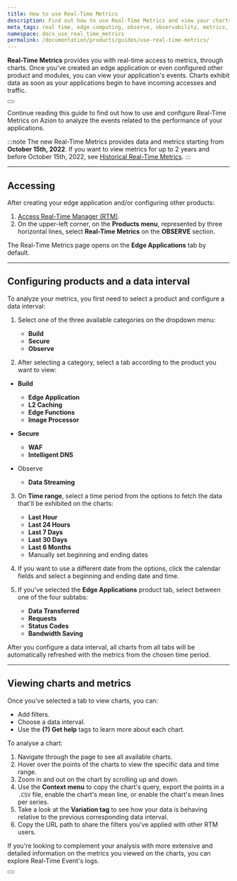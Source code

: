 ```yaml
---
title: How to use Real-Time Metrics
description: Find out how to use Real-Time Metrics and view your charts on Azion.
meta_tags: real time, edge computing, observe, observability, metrics, data, events, security
namespace: docs_use_real_time_metrics
permalink: /documentation/products/guides/use-real-time-metrics/
---
```



**Real-Time Metrics** provides you with real-time access to metrics, through charts. Once you've created an edge application or even configured other product and modules, you can view your application's events. Charts exhibit data as soon as your applications begin to have incoming accesses and traffic.

<Button href="/en/documentation/products/real-time-metrics/" text="go to Real-Time Metrics reference" variant="secondary"></Button>

Continue reading this guide to find out how to use and configure Real-Time Metrics on Azion to analyze the events related to the performance of your applications.

:::note
The new Real-Time Metrics provides data and metrics starting from **October 15th, 2022**. If you want to view metrics for up to 2 years and before October 15th, 2022, see [Historical Real-Time Metrics](/en/documentation/products/historical-real-time-metrics/).
:::

---

## Accessing

After creating your edge application and/or configuring other products:

1. [Access Real-Time Manager (RTM)](https://manager.azion.com/).
2. On the upper-left corner, on the **Products menu**, represented by three horizontal lines, select **Real-Time Metrics** on the **OBSERVE** section.

The Real-Time Metrics page opens on the **Edge Applications** tab by default.

---

## Configuring products and a data interval

To analyze your metrics, you first need to select a product and configure a data interval:

1. Select one of the three available categories on the dropdown menu:
    - **Build**
    - **Secure**
    - **Observe**

2. After selecting a category, select a tab according to the product you want to view:

-  **Build**
    - **Edge Application**
    - **L2 Caching**
    - **Edge Functions**
    - **Image Processor**

- **Secure**
    - **WAF**
    - **Intelligent DNS**

- Observe
    - **Data Streaming**

3. On **Time range**, select a time period from the options to fetch the data that'll be exhibited on the charts:
    - **Last Hour**
    - **Last 24 Hours**
    - **Last 7 Days**
    - **Last 30 Days**
    - **Last 6 Months**
    - Manually set beginning and ending dates

4. If you want to use a different date from the options, click the calendar fields and select a beginning and ending date and time.
5. If you've selected the **Edge Applications** product tab, select between one of the four subtabs:
    - **Data Transferred**
    - **Requests**
    - **Status Codes**
    - **Bandwidth Saving**

After you configure a data interval, all charts from all tabs will be automatically refreshed with the metrics from the chosen time period.

---

## Viewing charts and metrics

Once you've selected a tab to view charts, you can:

- Add filters.
- Choose a data interval.
- Use the **(?) Get help** tags to learn more about each chart.

To analyse a chart:

1. Navigate through the page to see all available charts.
2. Hover over the points of the charts to view the specific data and time range.
3. Zoom in and out on the chart by scrolling up and down.
4. Use the **Context menu** to copy the chart's query, export the points in a `.CSV` file, enable the chart's mean line, or enable the chart's mean lines per series.
5. Take a look at the **Variation tag** to see how your data is behaving relative to the previous corresponding data interval.
6. Copy the URL path to share the filters you've applied with other RTM users.

If you're looking to complement your analysis with more extensive and detailed information on the metrics you viewed on the charts, you can explore Real-Time Event's logs.

<Button href="/en/documentation/products/real-time-events/" text="go to Real-Time Events reference" variant="secondary"></Button>
